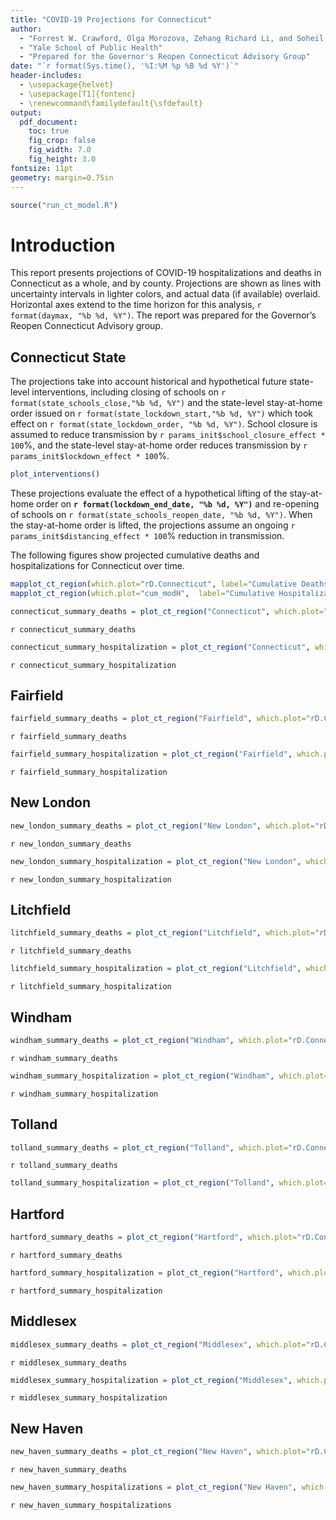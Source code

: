 ```yaml
---
title: "COVID-19 Projections for Connecticut"
author: 
  - "Forrest W. Crawford, Olga Morozova, Zehang Richard Li, and Soheil Eshghi"
  - "Yale School of Public Health"
  - "Prepared for the Governor's Reopen Connecticut Advisory Group"
date: "`r format(Sys.time(), '%I:%M %p %B %d %Y')`"
header-includes:
  - \usepackage{helvet}
  - \usepackage[T1]{fontenc}
  - \renewcommand\familydefault{\sfdefault} 
output:
  pdf_document:
    toc: true
    fig_crop: false
    fig_width: 7.0
    fig_height: 3.0
fontsize: 11pt
geometry: margin=0.75in
---
```


```r
source("run_ct_model.R")

```


# Introduction 

This report presents projections of COVID-19 hospitalizations and deaths in Connecticut as a whole, and by county. Projections are shown as lines with uncertainty intervals in lighter colors, and actual data (if available) overlaid. Horizontal axes extend to the time horizon for this analysis, `r format(daymax, "%b %d, %Y")`.  The report was prepared for the Governor's Reopen Connecticut Advisory group. 

## Connecticut State 

The projections take into account historical and hypothetical future state-level interventions, including closing of schools on `r format(state_schools_close,"%b %d, %Y")` and the state-level stay-at-home order issued on `r format(state_lockdown_start,"%b %d, %Y")` which took effect on `r format(state_lockdown_order, "%b %d, %Y")`.  School closure is assumed to reduce transmission by `r params_init$school_closure_effect * 100`%, and the state-level stay-at-home order reduces transmission by `r params_init$lockdown_effect * 100`%.  


```r
plot_interventions()
```

These projections evaluate the effect of a hypothetical lifting of the stay-at-home order on **`r format(lockdown_end_date, "%b %d, %Y")`** and re-opening of schools on `r format(state_schools_reopen_date, "%b %d, %Y")`.  When the stay-at-home order is lifted, the projections assume an ongoing `r params_init$distancing_effect * 100`% reduction in transmission. 

The following figures show projected cumulative deaths and hospitalizations for Connecticut over time. 


```r
mapplot_ct_region(which.plot="rD.Connecticut", label="Cumulative Deaths", palette="Reds")
mapplot_ct_region(which.plot="cum_modH",  label="Cumulative Hospitalizations", palette="Blues")  
```

```r
connecticut_summary_deaths = plot_ct_region("Connecticut", which.plot="rD.Connecticut")
```

`r connecticut_summary_deaths`


```r
connecticut_summary_hospitalization = plot_ct_region("Connecticut", which.plot="rH.Connecticut")
```

`r connecticut_summary_hospitalization`





## Fairfield 

```r
fairfield_summary_deaths = plot_ct_region("Fairfield", which.plot="rD.Connecticut")
```

`r fairfield_summary_deaths`

```r
fairfield_summary_hospitalization = plot_ct_region("Fairfield", which.plot="rH.Connecticut")
```

`r fairfield_summary_hospitalization`





## New London

```r
new_london_summary_deaths = plot_ct_region("New London", which.plot="rD.Connecticut")
```
`r new_london_summary_deaths`

```r
new_london_summary_hospitalization = plot_ct_region("New London", which.plot="rH.Connecticut")
```

`r new_london_summary_hospitalization`






## Litchfield
```r
litchfield_summary_deaths = plot_ct_region("Litchfield", which.plot="rD.Connecticut")
```
`r litchfield_summary_deaths`

```r
litchfield_summary_hospitalization = plot_ct_region("Litchfield", which.plot="rH.Connecticut")
```

`r litchfield_summary_hospitalization`




## Windham
```r
windham_summary_deaths = plot_ct_region("Windham", which.plot="rD.Connecticut")
```
`r windham_summary_deaths`

```r
windham_summary_hospitalization = plot_ct_region("Windham", which.plot="rH.Connecticut")
```

`r windham_summary_hospitalization`






## Tolland
```r
tolland_summary_deaths = plot_ct_region("Tolland", which.plot="rD.Connecticut")
```
`r tolland_summary_deaths`

```r
tolland_summary_hospitalization = plot_ct_region("Tolland", which.plot="rH.Connecticut")
```





## Hartford
```r
hartford_summary_deaths = plot_ct_region("Hartford", which.plot="rD.Connecticut")
```
`r hartford_summary_deaths`

```r
hartford_summary_hospitalization = plot_ct_region("Hartford", which.plot="rH.Connecticut")
```

`r hartford_summary_hospitalization`



## Middlesex
```r
middlesex_summary_deaths = plot_ct_region("Middlesex", which.plot="rD.Connecticut")
```
`r middlesex_summary_deaths`

```r
middlesex_summary_hospitalization = plot_ct_region("Middlesex", which.plot="rH.Connecticut")
```

`r middlesex_summary_hospitalization`




## New Haven

```r
new_haven_summary_deaths = plot_ct_region("New Haven", which.plot="rD.Connecticut")
```
`r new_haven_summary_deaths`

```r
new_haven_summary_hospitalizations = plot_ct_region("New Haven", which.plot="rH.Connecticut")
```

`r new_haven_summary_hospitalizations`







